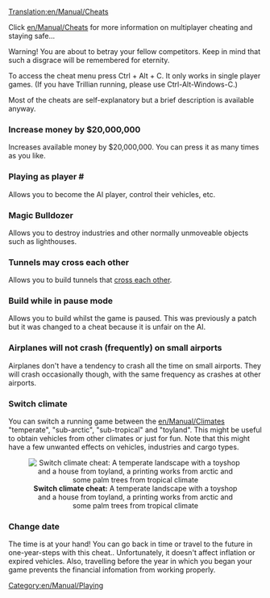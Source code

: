 [[Translation:en/Manual/Cheats]]
[[Category:en/Manual/Playing]]

Click [[en/Manual/Cheats]] for more information on multiplayer cheating and staying safe...


Warning! You are about to betray your fellow competitors. Keep in mind that such a disgrace will be remembered for eternity.


To access the cheat menu press Ctrl + Alt + C. It only works in single player games.
(If you have Trillian running, please use Ctrl-Alt-Windows-C.)


Most of the cheats are self-explanatory but a brief description is available anyway.


===Increase money by $20,000,000===
Increases available money by $20,000,000. You can press it as many times as you like.

===Playing as player #===
Allows you to become the AI player, control their vehicles, etc.


===Magic Bulldozer===
Allows you to destroy industries and other normally unmoveable objects such as lighthouses.


===Tunnels may cross each other===
Allows you to build tunnels that [[en/Archive/Manual/Crossing tunnels|cross each other]].

===Build while in pause mode===
Allows you to build whilst the game is paused. This was previously a patch but it was changed to a cheat because it is unfair on the AI.

===Airplanes will not crash (frequently) on small airports===
Airplanes don't have a tendency to crash all the time on small airports. They will crash occasionally though, with the same frequency as crashes at other airports.


===Switch climate===
You can switch a running game between the [[en/Manual/Climates]] "temperate", "sub-arctic", "sub-tropical" and "toyland". This might be useful to obtain vehicles from other climates or just for fun. Note that this might have a few unwanted effects on vehicles, industries and cargo types.

<center>[[File:en/Manual/Switch climate.png|center|frame|'''Switch climate cheat:''' A temperate landscape with a toyshop and a house from toyland, a printing works from arctic and some palm trees from tropical climate]]</center>


===Change date===
The time is at your hand! You can go back in time or travel to the future in one-year-steps with this cheat.. Unfortunately, it doesn't affect inflation or expired vehicles. Also, travelling before the year in which you began your game prevents the financial infomation from working properly.